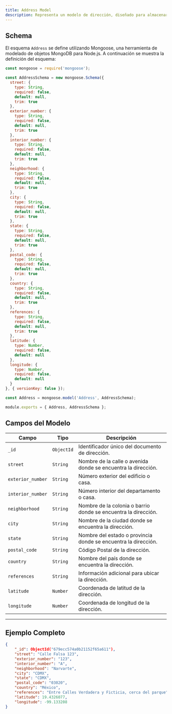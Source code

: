 ```yaml
---
title: Address Model
description: Representa un modelo de dirección, diseñado para almacenar información detallada sobre una ubicación física.
---
```


## Schema

El esquema `Address` se define utilizando Mongoose, una herramienta de modelado de objetos MongoDB para Node.js. A continuación se muestra la definición del esquema:

```javascript
const mongoose = require('mongoose');

const AddressSchema = new mongoose.Schema({
  street: { 
    type: String, 
    required: false,
    default: null,
    trim: true 
  },
  exterior_number: { 
    type: String, 
    required: false,
    default: null,
    trim: true 
  },
  interior_number: { 
    type: String, 
    required: false,
    default: null,
    trim: true 
  },
  neighborhood: { 
    type: String, 
    required: false,
    default: null,
    trim: true 
  },
  city: { 
    type: String, 
    required: false,
    default: null,
    trim: true 
  },
  state: { 
    type: String, 
    required: false,
    default: null,
    trim: true 
  },
  postal_code: { 
    type: String, 
    required: false,
    default: null,
    trim: true 
  },
  country: { 
    type: String, 
    required: false,
    default: null,
    trim: true 
  },
  references: { 
    type: String, 
    required: false,
    default: null,
    trim: true 
  },
  latitude: { 
    type: Number, 
    required: false,
    default: null 
  },
  longitude: { 
    type: Number, 
    required: false,
    default: null 
  }
}, { versionKey: false });

const Address = mongoose.model('Address', AddressSchema);

module.exports = { Address, AddressSchema };
```

## Campos del Modelo

| Campo             | Tipo     | Descripción                                                               |
|------------------|----------|---------------------------------------------------------------------------|
| `_id`           | `ObjectId` | Identificador único del documento de dirección.                          |
| `street`        | `String`   | Nombre de la calle o avenida donde se encuentra la dirección.            |
| `exterior_number` | `String`   | Número exterior del edificio o casa.                                    |
| `interior_number` | `String`   | Número interior del departamento o casa.                                |
| `neighborhood`  | `String`   | Nombre de la colonia o barrio donde se encuentra la dirección.           |
| `city`         | `String`   | Nombre de la ciudad donde se encuentra la dirección.                     |
| `state`        | `String`   | Nombre del estado o provincia donde se encuentra la dirección.           |
| `postal_code`  | `String`   | Código Postal de la dirección.                                           |
| `country`      | `String`   | Nombre del país donde se encuentra la dirección.                         |
| `references`   | `String`   | Información adicional para ubicar la dirección.                         |
| `latitude`     | `Number`   | Coordenada de latitud de la dirección.                                   |
| `longitude`    | `Number`   | Coordenada de longitud de la dirección.                                  |

---

## Ejemplo Completo

```json
{
    "_id": ObjectId("679ecc574a0b21152f65a611"),
    "street": "Calle Falsa 123",
    "exterior_number": "123",
    "interior_number": "A",
    "neighborhood": "Narvarte",
    "city": "CDMX",
    "state": "CDMX",
    "postal_code": "03020",
    "country": "México",
    "references": "Entre Calles Verdadera y Ficticia, cerca del parque",
    "latitude": 19.4326077,
    "longitude": -99.133208
}
```